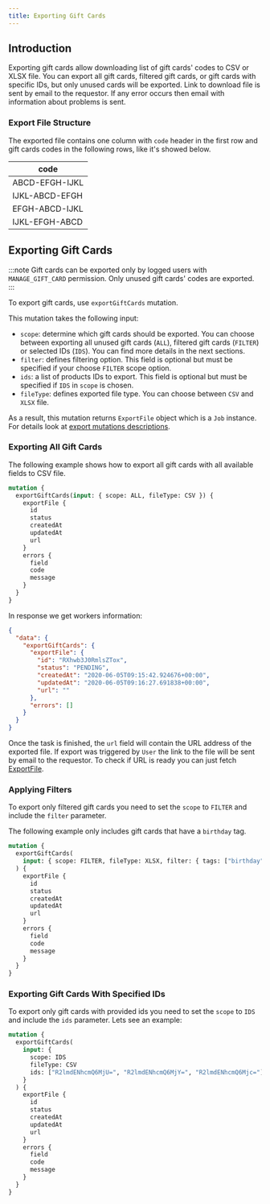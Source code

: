 ```yaml
---
title: Exporting Gift Cards
---
```


## Introduction

Exporting gift cards allow downloading list of gift cards' codes to CSV or XLSX file.
You can export all gift cards, filtered gift cards, or gift cards with specific IDs,
but only unused cards will be exported.
Link to download file is sent by email to the requestor. If any error occurs then
email with information about problems is sent.

### Export File Structure

The exported file contains one column with `code` header in the first row
and gift cards codes in the following rows, like it's showed below.

| code           |
| -------------- |
| ABCD-EFGH-IJKL |
| IJKL-ABCD-EFGH |
| EFGH-ABCD-IJKL |
| IJKL-EFGH-ABCD |

## Exporting Gift Cards

:::note
Gift cards can be exported only by logged users with `MANAGE_GIFT_CARD` permission.
Only unused gift cards' codes are exported.
:::

To export gift cards, use `exportGiftCards` mutation.

This mutation takes the following input:

- `scope`: determine which gift cards should be exported. You can choose between exporting
  all unused gift cards (`ALL`), filtered gift cards (`FILTER`) or selected IDs (`IDS`).
  You can find more details in the next sections.
- `filter`: defines filtering option. This field is optional but must be specified if your
  choose `FILTER` scope option.
- `ids`: a list of products IDs to export. This field is optional but must be specified
  if `IDS` in `scope` is chosen.
- `fileType`: defines exported file type. You can choose between `CSV` and `XLSX` file.

As a result, this mutation returns `ExportFile` object which is a `Job` instance.
For details look at [export mutations descriptions](export-overview#mutations).

### Exporting All Gift Cards

The following example shows how to export all gift cards with all available fields
to CSV file.

```graphql {2}
mutation {
  exportGiftCards(input: { scope: ALL, fileType: CSV }) {
    exportFile {
      id
      status
      createdAt
      updatedAt
      url
    }
    errors {
      field
      code
      message
    }
  }
}
```

In response we get workers information:

```json
{
  "data": {
    "exportGiftCards": {
      "exportFile": {
        "id": "RXhwb3J0RmlsZTox",
        "status": "PENDING",
        "createdAt": "2020-06-05T09:15:42.924676+00:00",
        "updatedAt": "2020-06-05T09:16:27.691838+00:00",
        "url": ""
      },
      "errors": []
    }
  }
}
```

Once the task is finished, the `url` field will contain the URL address of the
exported file. If export was triggered by `User` the link to the file will be sent by email
to the requestor.
To check if URL is ready you can just fetch [ExportFile](export-overview#fetching-exportfile-instance).

### Applying Filters

To export only filtered gift cards you need to set the `scope` to `FILTER` and include the `filter`
parameter.

The following example only includes gift cards that have a `birthday` tag.

```graphql {3}
mutation {
  exportGiftCards(
    input: { scope: FILTER, fileType: XLSX, filter: { tags: ["birthday"] } }
  ) {
    exportFile {
      id
      status
      createdAt
      updatedAt
      url
    }
    errors {
      field
      code
      message
    }
  }
}
```

### Exporting Gift Cards With Specified IDs

To export only gift cards with provided ids you need to set the `scope` to `IDS` and include the `ids`
parameter. Lets see an example:

```graphql {4,6}
mutation {
  exportGiftCards(
    input: {
      scope: IDS
      fileType: CSV
      ids: ["R2lmdENhcmQ6MjU=", "R2lmdENhcmQ6MjY=", "R2lmdENhcmQ6Mjc="]
    }
  ) {
    exportFile {
      id
      status
      createdAt
      updatedAt
      url
    }
    errors {
      field
      code
      message
    }
  }
}
```

